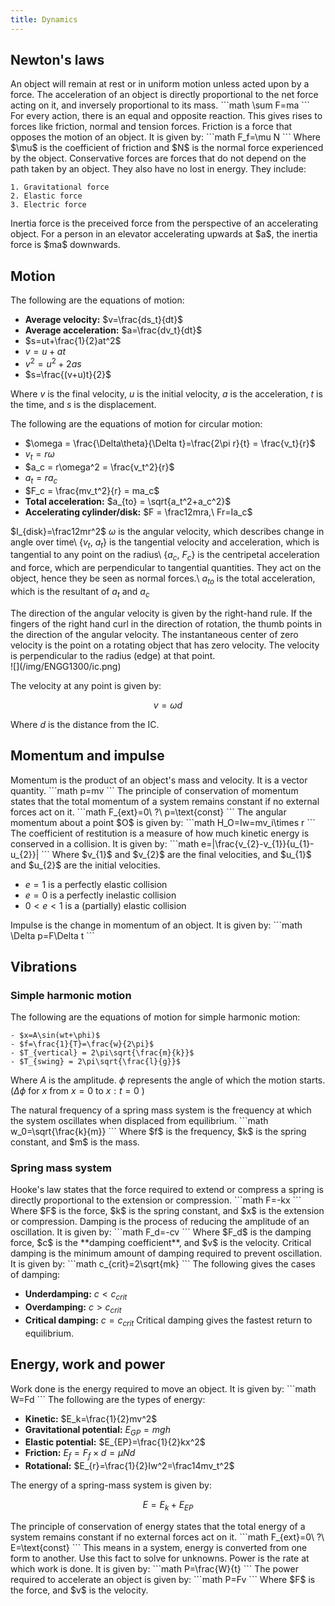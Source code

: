 ```yaml
---
title: Dynamics
---
```



## Newton's laws


<Block variant="primary" title="Newton's first law">
An object will remain at rest or in uniform motion unless acted upon by a force.
</Block>



<Block variant="primary" title="Newton's second law">
The acceleration of an object is directly proportional to the net force acting on it, and inversely proportional to its mass.
```math
\sum F=ma
```
</Block>



<Block variant="primary" title="Newton's third law">
For every action, there is an equal and opposite reaction. This gives rises to forces like friction, normal and tension forces.
</Block>



<Block variant="knowledge" title="Friction">
Friction is a force that opposes the motion of an object. It is given by:
```math
F_f=\mu N
```
Where $\mu$ is the coefficient of friction and $N$ is the normal force experienced by the object.
</Block>



<Block variant="knowledge" title="Conservative force">
Conservative forces are forces that do not depend on the path taken by an object. They also have no lost in energy. They include:

    1. Gravitational force
    2. Elastic force
    3. Electric force
</Block>



<Block variant="knowledge" title="Inertia force">
Inertia force is the preceived force from the perspective of an accelerating object.
<BlockSep />
For a person in an elevator accelerating upwards at $a$, the inertia force is $ma$ downwards.
</Block>



## Motion


<Block variant="secondary" title="Motion equations">
The following are the equations of motion:

- **Average velocity:** $v=\frac{ds_t}{dt}$
- **Average acceleration:** $a=\frac{dv_t}{dt}$
- $s=ut+\frac{1}{2}at^2$
- $v=u+at$
- $v^2=u^2+2as$
- $s=\frac{(v+u)t}{2}$

Where $v$ is the final velocity, $u$ is the initial velocity, $a$ is the acceleration, $t$ is the time, and $s$ is the displacement.
</Block>



<Block variant="secondary" title="Circular  motion">
The following are the equations of motion for circular motion:

- $\omega = \frac{\Delta\theta}{\Delta t}=\frac{2\pi r}{t} = \frac{v_t}{r}$
- $v_t = r\omega$
- $a_c = r\omega^2 = \frac{v_t^2}{r}$
- $a_t = r a_c$
- $F_c = \frac{mv_t^2}{r} = ma_c$
- **Total acceleration:** $a_{to} = \sqrt{a_t^2+a_c^2}$
- **Accelerating cylinder/disk:** $F = \frac12mra,\ Fr=Ia_c$

$I_{disk}=\frac12mr^2$
<BlockSep />
$\omega$ is the angular velocity, which describes change in angle over time\\
$\{v_t,\ a_t\}$ is the tangential velocity and acceleration, which is tangential to any point on the radius\\
$\{a_c,\ F_c\}$ is the centripetal acceleration and force, which are perpendicular to tangential quantities. They act on the object, hence they be seen as normal forces.\\
$a_{to}$ is the total acceleration, which is the resultant of $a_t$ and $a_c$
</Block>



<Block variant="knowledge" title="Direction of angular velocity">
The direction of the angular velocity is given by the right-hand rule. If the fingers of the right hand curl in the direction of rotation, the thumb points in the direction of the angular velocity.
</Block>



<Block variant="knowledge" title="Instantaneous center of zero velocity">
The instantaneous center of zero velocity is the point on a rotating object that has zero velocity. The velocity is perpendicular to the radius (edge) at that point.

<div className="max-w-96 mx-auto">![](/img/ENGG1300/ic.png)</div>

The velocity at any point is given by:
```math
v=\omega d
```
Where $d$ is the distance from the IC.
</Block>



## Momentum and impulse



<Block variant="primary" title="Momentum and conservation of momentum">
Momentum is the product of an object's mass and velocity. It is a vector quantity.
```math
p=mv
```
The principle of conservation of momentum states that the total momentum of a system remains constant if no external forces act on it.
```math
F_{ext}=0\ ?\ p=\text{const}
```
The angular momentum about a point $O$ is given by:
```math
H_O=Iw=mv_i\times r
```
</Block>



<Block variant="secondary" title="Coefficient of restitution">
The coefficient of restitution is a measure of how much kinetic energy is conserved in a collision. It is given by:
```math
e=|\frac{v_{2}-v_{1}}{u_{1}-u_{2}}|
```
Where $v_{1}$ and $v_{2}$ are the final velocities, and $u_{1}$ and $u_{2}$ are the initial velocities.

- $e=1$ is a perfectly elastic collision
- $e=0$ is a perfectly inelastic collision
- $0<e<1$ is a (partially) elastic collision

</Block>



<Block variant="primary" title="Impulse (impact)">
Impulse is the change in momentum of an object. It is given by:
```math
\Delta p=F\Delta t
```
</Block>



## Vibrations



### Simple harmonic motion


<Block variant="secondary" title="Simple Harmonic Motion equations">
The following are the equations of motion for simple harmonic motion:

    - $x=A\sin(wt+\phi)$
    - $f=\frac{1}{T}=\frac{w}{2\pi}$
    - $T_{vertical} = 2\pi\sqrt{\frac{m}{k}}$
    - $T_{swing} = 2\pi\sqrt{\frac{l}{g}}$
Where $A$ is the amplitude. $\phi$ represents the angle of which the motion starts. ($\Delta\phi$ for $x$ from $x=0$ to $x:t=0$ )
</Block>



<Block variant="primary" title="Natural frequency">
The natural frequency of a spring mass system is the frequency at which the system oscillates when displaced from equilibrium.
```math
w_0=\sqrt{\frac{k}{m}}
```
Where $f$ is the frequency, $k$ is the spring constant, and $m$ is the mass.
</Block>



### Spring mass system



<Block variant="primary" title="Hooke's law">
Hooke's law states that the force required to extend or compress a spring is directly proportional to the extension or compression.
```math
F=-kx
```
Where $F$ is the force, $k$ is the spring constant, and $x$ is the extension or compression.
</Block>



<Block variant="primary" title="Damping & damping coefficient">
Damping is the process of reducing the amplitude of an oscillation. It is given by:
```math
F_d=-cv
```
Where $F_d$ is the damping force, $c$ is the **damping coefficient**, and $v$ is the velocity.
</Block>



<Block variant="secondary" title="Critical damping">
Critical damping is the minimum amount of damping required to prevent oscillation. It is given by:
```math
c_{crit}=2\sqrt{mk}
```
The following gives the cases of damping:

- **Underdamping:** $c<c_{crit}$
- **Overdamping:** $c>c_{crit}$
- **Critical damping:** $c=c_{crit}$
Critical damping gives the fastest return to equilibrium.
</Block>



## Energy, work and power



<Block variant="primary" title="Work">
Work done is the energy required to move an object. It is given by:
```math
W=Fd
```
</Block>



<Block variant="secondary" title="Energy">
The following are the types of energy:

- **Kinetic:** $E_k=\frac{1}{2}mv^2$
- **Gravitational potential:** $E_{GP}=mgh$
- **Elastic potential:** $E_{EP}=\frac{1}{2}kx^2$
- **Friction:** $E_{f}=F_f\times d=\mu Nd$
- **Rotational:** $E_{r}=\frac{1}{2}Iw^2=\frac14mv_t^2$

The energy of a spring-mass system is given by:
```math
E=E_k+E_{EP}
```
</Block>



<Block variant="secondary" title="Conversation of energy">
The principle of conservation of energy states that the total energy of a system remains constant if no external forces act on it.
```math
F_{ext}=0\ ?\ E=\text{const}
```
This means in a system, energy is converted from one form to another. Use this fact to solve for unknowns.
</Block>



<Block variant="primary" title="Power">
Power is the rate at which work is done. It is given by:
```math
P=\frac{W}{t}
```
</Block>



<Block variant="secondary" title="Power and acceleration">
The power required to accelerate an object is given by:
```math
P=Fv
```
Where $F$ is the force, and $v$ is the velocity.
</Block>